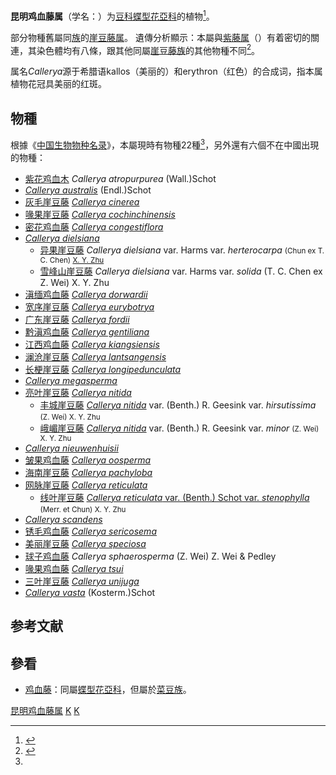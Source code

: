 {{Automatic Taxobox
| taxon = Callerya
| authority = Endl., 1843
| image = Callerya atropurpurea.JPG
| image_caption = ''[[Callerya_atropurpurea|Callerya atropurpurea]]''
| type_species = ''[[Callerya_nitida|Callerya nitida]]''
| type_species_authority =  (Benth.) Geesink.
| diversity = 超過20個物種
| diversity_link = #物種
| subdivision_ranks = [[種_(生物)|種]]<ref>{{cite web|url=http://www.ncbi.nlm.nih.gov/Taxonomy/Browser/wwwtax.cgi?mode=Undef&id=53622&lvl=3&p=has_linkout&keep=1&srchmode=1&unlock|accessdate=2010-01-01|title=Callerya|publisher=[[National_Center_for_Biotechnology_Information|National Center for Biotechnology Information]]|work=Taxonomy Browser|archive-date=2019-12-01|archive-url=https://web.archive.org/web/20191201023534/https://www.ncbi.nlm.nih.gov/Taxonomy/Browser/wwwtax.cgi?mode=Undef&id=53622&lvl=3&p=has_linkout&keep=1&srchmode=1&unlock|dead-url=no}}</ref>
| subdivision = [[#物種|見內文]]
}}

'''昆明鸡血藤属'''（学名：{{lang|la|'''''Callerya'''''}}）为[[豆科|豆科]][[蝶型花亞科|蝶型花亞科]]的植物<ref name=sp2000>{{cite web |url=http://base.sp2000.cn/colchina_c13/browse_taxa.php?path=,{FCF1372B-BE6F-4AED-8A29-28F85D35DECB},{E28162C7-1394-4777-AFED-2AC929D0146E},{678195D9-5325-4963-939A-348E0D4F0728},{8CFDD410-D9AF-47C7-94E1-F72D09291148},614e7d4e-9551-4dce-957a-f83518083577,{78976E8F-CDE9-4013-AB79-F68BE2EF347A},420791b8-dce1-4f37-9c4b-92a84a21bb6c&selected_taxon=420791b8-dce1-4f37-9c4b-92a84a21bb6c |title=Callerya nitida |publisher=[[中国生物物种名录|中国生物物种名录]] |edition=2011版 |editor=[[朱相云|朱相云]] |date=2009-05-25 |accessdate=2016-04-11 |language=zh-hans }}{{dead link|date=2018年3月 |bot=InternetArchiveBot |fix-attempted=yes }}</ref>。

部分物種舊屬同[[族_(生物)|族]]的[[崖豆藤属|崖豆藤属]]。
遺傳分析顯示：本屬與[[紫藤属|紫藤属]]（{{lang|la|''Wisteria''}}）有着密切的關連，其染色體均有八條，跟其他同屬[[崖豆藤族|崖豆藤族]]的其他物種不同<ref>{{cite journal|journal= American Journal of Botany|year=2000| volume=87|issue=3|pages=418–30 |url=http://www.amjbot.org/content/87/3/418.full.pdf |last1=Hu |first1=Jer-Ming |last2=Lavin |first2=Matt|last3=Wojciechowski |first3=Martin F |last4=Sanderson |first4=Michael J. | doi = 10.2307/2656638| title=Phylogenetic Systematics of the Tribe Millettieae (Leguminosae) Based on Chloroplast trnK/matK Sequences and Its Implications for Evolutionary Patterns in Papilionoideae| pmid=10719003}}</ref>。

属名''Callerya''源于希腊语kallos（美丽的）和erythron（红色）的合成词，指本属植物花冠具美丽的红斑。

==物種==
根據《[[中国生物物种名录|中国生物物种名录]]》，本屬現時有物種22種<ref name=sp2000 />，另外還有六個不在中國出現的物種：
* [[紫花鸡血木|紫花鸡血木]] ''Callerya atropurpurea'' (Wall.)Schot
*''[[Callerya_australis|Callerya australis]]'' (Endl.)Schot
*[[灰毛崖豆藤|灰毛崖豆藤]] ''[[Callerya_cinerea|Callerya cinerea]]''
*[[喙果崖豆藤|喙果崖豆藤]] ''[[Callerya_cochinchinensis|Callerya cochinchinensis]]''
*[[密花鸡血藤|密花鸡血藤]] ''[[Callerya_congestiflora|Callerya congestiflora]]''
*''[[Callerya_dielsiana|Callerya dielsiana]]''
**[[异果崖豆藤|异果崖豆藤]] ''Callerya dielsiana'' var. Harms var. ''herterocarpa'' <small>(Chun ex T. C. Chen) [[朱相云|X. Y. Zhu]]</small>
**[[雪峰山崖豆藤|雪峰山崖豆藤]] ''Callerya dielsiana'' var. Harms var. ''solida'' (T. C. Chen ex Z. Wei) X. Y. Zhu</small>
*[[滇缅鸡血藤|滇缅鸡血藤]] ''[[Callerya_dorwardii|Callerya dorwardii]]''
*[[宽序崖豆藤|宽序崖豆藤]] ''[[Callerya_eurybotrya|Callerya eurybotrya]]''
*[[广东崖豆藤|广东崖豆藤]] ''[[Callerya_fordii|Callerya fordii]]''
*[[黔滇鸡血藤|黔滇鸡血藤]] ''[[Callerya_gentiliana|Callerya gentiliana]]''
*[[江西鸡血藤|江西鸡血藤]] ''[[Callerya_kiangsiensis|Callerya kiangsiensis]]''
*[[澜沧崖豆藤|澜沧崖豆藤]] ''[[Callerya_lantsangensis|Callerya lantsangensis]]''
*[[长梗崖豆藤|长梗崖豆藤]] ''[[Callerya_longipedunculata|Callerya longipedunculata]]''
*''[[Callerya_megasperma|Callerya megasperma]]''
*[[亮叶崖豆藤|亮叶崖豆藤]] ''[[Callerya_nitida|Callerya nitida]]''
**[[丰城崖豆藤|丰城崖豆藤]] ''[[Callerya_nitida|Callerya nitida]]'' var. (Benth.) R. Geesink var. ''hirsutissima'' <small>(Z. Wei) X. Y. Zhu</small>
**[[峨嵋崖豆藤|峨嵋崖豆藤]] ''[[Callerya_nitida|Callerya nitida]]'' var. (Benth.) R. Geesink var. ''minor'' <small>(Z. Wei) X. Y. Zhu</small>
*''[[Callerya_nieuwenhuisii|Callerya nieuwenhuisii]]''
*[[皱果鸡血藤|皱果鸡血藤]] ''[[Callerya_oosperma|Callerya oosperma]]''
*[[海南崖豆藤|海南崖豆藤]] ''[[Callerya_pachyloba|Callerya pachyloba]]''
*[[网脉崖豆藤|网脉崖豆藤]] ''[[Callerya_reticulata|Callerya reticulata]]''
**[[线叶崖豆藤|线叶崖豆藤]] [[Callerya_reticulata_stenophylla|''Callerya reticulata'' var. (Benth.) Schot var. ''stenophylla'']] <small>(Merr. et Chun) X. Y. Zhu</small>
*''[[Callerya_scandens|Callerya scandens]]''
* [[锈毛鸡血藤|锈毛鸡血藤]] ''[[Callerya_sericosema|Callerya sericosema]]''
* [[美丽崖豆藤|美丽崖豆藤]] ''[[Callerya_speciosa|Callerya speciosa]]''
* [[球子鸡血藤|球子鸡血藤]] ''Callerya sphaerosperma'' (Z. Wei) Z. Wei & Pedley
* [[喙果鸡血藤|喙果鸡血藤]] ''[[Callerya_tsui|Callerya tsui]]''
* [[三叶崖豆藤|三叶崖豆藤]] ''[[Callerya_unijuga|Callerya unijuga]]''
*''[[Callerya_vasta|Callerya vasta]]'' (Kosterm.)Schot

== 参考文献 ==
{{reflist}}

==參看==
*[[鸡血藤|鸡血藤]]：同屬[[蝶型花亞科|蝶型花亞科]]，但屬於[[菜豆族|菜豆族]]。

{{commonscat|Callerya}}

{{taxonbar}}
[[Category:昆明鸡血藤属|]]
[[Category:蝶型花亞科|K]]
[[Category:1843年描述的植物|K]]